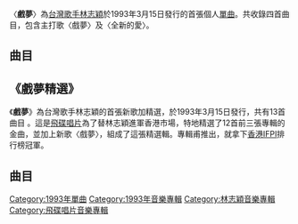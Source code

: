 {{noteTA
|G1=Music
}}
{{Infobox song
| Name       = 戲夢
| type       = single
| artist     = [[林志穎|林志穎]]
| album      = 戲夢精選
| B-side     = 全新的愛
| released   = {{start date|1993|03|15}}
| recorded   = 1993年
| genre      = [[華語流行音樂|華語流行音樂]]
| length     = {{duration|m=4|s=02}}
| label      = [[飛碟唱片|飛碟唱片]]
| writer     = 陳大力
| producer   =
}}

〈'''戲夢'''〉為[[台灣|台灣]][[歌手|歌手]][[林志穎|林志穎]]於1993年3月15日發行的首張個人[[單曲|單曲]]。共收錄四首曲目，包含主打歌〈戲夢〉及〈全新的愛〉。

==曲目==
{{Tracklist
| font_size = 
| total_length = 16:15

| all_music = [[陳大力|陳大力]]、[[陳秀男|陳秀男]]
| all_arranger = [[何國杰|何國杰]]
| all_producer = [[蔡宗政|蔡宗政]]、陳秀男、[[夏春湧|夏春湧]]

| title1 = 戲夢
| note1 = 
| music1 = 
| lyrics1 = 陳大力
| arranger1 =
| producer1 = 
| longnote1 = 第一主打歌<br>電影《[[神經刀與飛天貓|神經刀與飛天貓]]》主題曲
| length1 = 4:02

| title2 = 全新的愛
| note2 = 
| music2 = 
| lyrics2 = [[劉虞瑞|劉虞瑞]]
| arranger2 = 
| producer2 = 
| longnote2 = 第二主打歌<br>[[富士軟片|富士軟片]]1993年台灣區年度廣告主題曲
| length2 =  4:03

| title3 = 戲夢
| note3 = 伴唱版
| music3 = 
| lyrics3 = 
| arranger3 = 
| producer3 = 
| longnote3 = 
| length3 = 4:00

| title4 = 全新的愛
| note4 = 伴唱版
| music4 = 
| lyrics4 = 
| arranger4 =
| producer4 = 
| longnote4 = 
| length4 = 4:10
}}


==《戲夢精選》==

{{Infobox album
| name         = 戲夢
| type         = greatest
| artist       = [[林志穎|林志穎]]
| cover        = 
| released     = {{Start date|1993|3|15}}
| recorded     = 1993年
| genre        = [[華語流行音樂|華語流行音樂]]
| length       = 
| label        = [[華納唱片_(香港)|香港華納唱片]]
| prev_title   = [[為什麼受傷的總是我|為什麼受傷的總是我]]
| prev_year    = 1992
| next_title   = [[牽掛你的我|牽掛你的我]]
| next_year    = 1993
}}

《'''戲夢'''》為台灣歌手林志穎的首張新歌加精選，於1993年3月15日發行，共有13首曲目 。這是[[飛碟唱片|飛碟唱片]]為了替林志穎進軍香港市場，特地精選了12首前三張專輯的金曲，並加上新歌〈戲夢〉，組成了這張精選輯。專輯甫推出，就拿下[[香港IFPI|香港IFPI]]排行榜冠軍。

==曲目==
{{tracklist
| headline     = 
| total_length = 56:19
| title_width  = 16%

| extra_column = 首次收錄專輯

| title1         = 戲夢
| note1          = 
| music1         = 陳大力<br>陳秀男
| lyrics1        = 陳大力
| arranger1      = 何國杰
| producer1      = 蔡宗政<br>陳秀男<br>夏春湧
| longnote1      = 第一主打歌<br>電影《[[神經刀與飛天貓|神經刀與飛天貓]]》主題曲
| extra1         = 
| length1        = 4:02

| title2         = 我對天空說愛你
| note2          = 
| music2         = 陳大力<br>陳秀男
| lyrics2        = 陳大力
| arranger2      = 何國杰
| producer2      = 夏春湧
| longnote2      = 
| extra2         = [[為什麼受傷的總是我|為什麼受傷的總是我]]
| length2        = 4:09

| title3         = 是不是你
| note3          = 
| music3         = [[吳劍泓|吳劍泓]]
| lyrics3        = 劉虞瑞
| arranger3      = [[屠穎|屠穎]]
| producer3      = 夏春湧
| longnote3      = 
| extra3         = 為什麼受傷的總是我
| length3        = 4:00

| title4         = 看著我的眼睛
| note4          = 
| music4         = [[林媛安|林媛安]]
| lyrics4        = [[張方露|張方露]]
| arranger4      = [[王繼康|王繼康]]
| producer4      = 夏春湧
| longnote4      = 
| extra4         = 為什麼受傷的總是我
| length4        = 3:31

| title5         = 不是每個戀曲都有美好回憶
| music5         = 陳大力<br>陳秀男
| lyrics5        = [[陳樂融|陳樂融]]
| arranger5      = 何國杰
| producer5      = 陳秀男
| note5          = 
| longnote5      = 粵語版本為[[張衛健|張衛健]]《真真假假》
| extra5         = [[不是每個戀曲都有美好回憶|不是每個戀曲都有美好回憶]]
| length5        = 4:13

| title6         = 青春扭扭
| music6         = [[蔡宗政|蔡宗政]]
| lyrics6        = 夏春湧
| arranger6      = [[徐德昌|徐德昌]]
| producer6      = 蔡宗政<br>[[黃明洲|黃明洲]]
| note6          = 
| longnote6      = 
| extra6         = [[今年夏天|今年夏天]]
| length6        = 3:28

| title7         = 等待的男孩
| music7         = [[潘芳烈|潘芳烈]]
| lyrics7        = 潘芳烈
| arranger7      = [[戴維雄|戴維雄]]
| producer7      = 夏春湧
| note7          = 
| longnote7      = 
| extra7         = 不是每個戀曲都有美好回憶
| length7        = 4:07
 
| title8         = 為什麼受傷的總是我
| note8          = 
| music8         = 陳大力<br>陳秀男
| lyrics8        = 陳大力
| arranger8      = 何國杰
| producer8      = 夏春湧
| longnote8      = 
| extra8         = 為什麼受傷的總是我
| length8        = 4:30

| title9         = 今年夏天
| music9         = 陳大力<br>陳秀男
| lyrics9        = 劉虞瑞
| arranger9      = 何國杰
| producer9      = 蔡宗政<br>黃明洲
| longnote9      = 
| extra9         = 今年夏天
| length9        = 4:28

| title10        = 十七歲的雨季
| note10         = 
| music10        = 潘芳烈
| lyrics10       = 潘芳烈
| arranger10     = 屠穎
| producer10     = 夏春湧
| longnote10     = 
| extra10        = 不是每個戀曲都有美好回憶
| length10       = 5:10

| title11         = 野菊花
| music11         = 夏春湧<br>潘芳烈
| lyrics11        = 夏春湧
| arranger11      = 潘芳烈
| producer11      = 蔡宗政<br>黃明洲
| longnote11      = 
| note11          = 
| extra11         = 今年夏天
| length11        = 4:17 

| title12         = 給我一個心愛的
| music12         = [[蔣三省|蔣三省]]
| lyrics12        = 夏春湧
| arranger12      = [[王豫民|王豫民]]
| producer12      = 蔡宗政<br>黃明洲
| note12          = 
| longnote12      = 
| extra12         = 今年夏天
| length12        = 4:14

| title13        = 全心全意I Love You
| music13        = [[李子恆|李子恆]]
| lyrics13       = 李子恆
| arranger13     = 王繼康
| producer13     = 蔡宗政<br>黃明洲
| longnote13     = 
| extra13        = 今年夏天
| length13       = 4:20
}}

[[Category:1993年單曲|Category:1993年單曲]]
[[Category:1993年音樂專輯|Category:1993年音樂專輯]]
[[Category:林志穎音樂專輯|Category:林志穎音樂專輯]]
[[Category:飛碟唱片音樂專輯|Category:飛碟唱片音樂專輯]]
